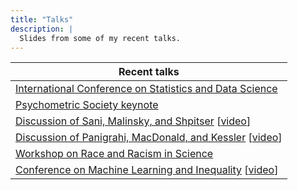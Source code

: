 ```yaml
---
title: "Talks"
description: |
  Slides from some of my recent talks.
---
```


| Recent talks                                                                                                                                                                         |
|--------------------------------------------------------------------------------------------------------------------------------------------------------------------------------------|
| [International Conference on Statistics and Data Science](./talks/fairness/slides/ICSDS2022.html)                                                                                    |
| [Psychometric Society keynote](./talks/fairness/slides/IMPS2022.html)                                                                                                                |
| [Discussion of Sani, Malinsky, and Shpitser](https://drive.google.com/file/d/1s829R-mS4ndGtWQyWxffR-xKv4W32avd/view) \[[video](https://youtu.be/itnR1xVS4YI)\]                       |
| [Discussion of Panigrahi, MacDonald, and Kessler](./talks/misc_slides/Panigrahi_discussion.html) \[[video](https://drive.google.com/file/d/12s6xznkdTOBqXqPsZAmL338bf-jXopnX/view)\] |
| [Workshop on Race and Racism in Science](./talks/2021-05-04-workshop-on-race-and-racism-in-science/slides/AIbias.html)                                                               |
| [Conference on Machine Learning and Inequality](./talks/2021-04-18-conference-on-machine-learning-and-inequality/slides/causal.html) \[[video](https://youtu.be/0xju3pEbPFE)\]       |
